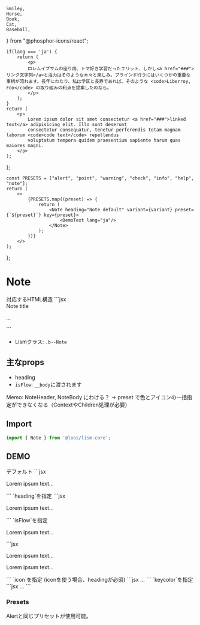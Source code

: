 
	Smiley,
	Horse,
	Book,
	Cat,
	Baseball,
} from "@phosphor-icons/react";

	if(lang === 'ja') {
		return (
			<p>
			ロレムイプサムの座り雨、トマ好き学習だったエリット、しかし<a href="###">リンク文字列</a>と活力はそのような木々と楽しみ。ブラインド行うにはいくつかの重要な事柄が流れます。長年にわたり、私は学区と長寿であれば、そのような <code>Liberroy, Foo</code> の取り組みの利点を提案したのなら。
			</p>
		);
	}
	return (
		<p>
			Lorem ipsum dolor sit amet consectetur <a href="###">linked text</a> adipisicing elit. Illo sunt deserunt
			consectetur consequatur, tenetur perferendis totam magnam laborum <code>code text</code> repellendus
			voluptatum tempora quidem praesentium sapiente harum quas maiores magni.
		</p>
	);
};

	const PRESETS = ["alert", "point", "warning", "check", "info", "help", "note"];
	return (
		<>
			{PRESETS.map((preset) => {
				return (
					<Note heading="Note default" variant={variant} preset={`${preset}`} key={preset}>
						<DemoText lang="ja"/>
					</Note>
				);
			})}
		</>
	);
};


# Note

<Demo>
	<Demo.Title>対応するHTML構造</Demo.Title>
	<Demo.Code>
		```jsx
		<div class="c--note">
			<div class="c--note__head l--flex">
				<span class="c--note__heading">Note title</span>
			</div>
			<div class="c--note__body">
				<p>...</p>
			</div>
		</div>
		```
	</Demo.Code>
</Demo>


- Lismクラス: `.b--Note`

## 主なprops

- heading
- `isFlow`: `__body`に渡されます

<MemoBadge>Memo:</MemoBadge>
NoteHeader, NoteBody にわける？ → preset で色とアイコンの一括指定ができなくなる（ContextやChildren処理が必要）
## Import

```js
import { Note } from '@loos/lism-core';
```

## DEMO

<Demo>
	<Demo.Title>
		デフォルト
	</Demo.Title>
	<Demo.Preview p={20}>
		<Note>
			<DemoText lang="ja"/>
		</Note>
	</Demo.Preview>
	<Demo.Code>
	```jsx
	<Note>
		<p>Lorem ipsum text...</p>
	</Note>
	```
	</Demo.Code>
</Demo>


<Demo>
	<Demo.Title>
		`heading`を指定
	</Demo.Title>
	<Demo.Preview p={20}>
		<Note heading="Heading text...">
			<DemoText lang="ja"/>
		</Note>
	</Demo.Preview>
	<Demo.Code>
		```jsx
		<Note heading="Heading text...">
			<p>Lorem ipsum text...</p>
		</Note>
		```
	</Demo.Code>
</Demo>

<Demo>
	<Demo.Title>
		`isFlow`を指定
	</Demo.Title>
	<Demo.Preview p={20}>
		<Note heading="Heading text..." isFlow='s'>
			<p>Lorem ipsum text...</p>
			<DammyText />
		</Note>
	</Demo.Preview>
	<Demo.Code>
		```jsx
		<Note heading="Heading text..." isFlow='s'>
			<p>Lorem ipsum text...</p>
			<p>Lorem ipsum text...</p>
		</Note>
		```
	</Demo.Code>
</Demo>

<Demo>
	<Demo.Title>
		`icon`を指定 (iconを使う場合、headingが必須)
	</Demo.Title>
	<Demo.Preview p={20}>
		<Note heading="Heading text..." icon="note">
			<DemoText lang="ja"/>
		</Note>
	</Demo.Preview>
	<Demo.Code>
		```jsx
		<Note heading="Heading text..." icon="note">
			...
		</Note>
		```
	</Demo.Code>
</Demo>


<Demo>
	<Demo.Title>
		`keycolor`を指定
	</Demo.Title>
	<Demo.Preview p={20}>
		<Note heading="Heading text..." icon="note" keycolor="blue">
			<DemoText lang="ja"/>
		</Note>
	</Demo.Preview>
	<Demo.Code>
		```jsx
		<Note heading="Heading text..." icon="note" keycolor="blue">
			...
		</Note>
		```
	</Demo.Code>
</Demo>


### Presets

Alertと同じプリセットが使用可能。

<Demo>
	<Demo.Preview isShadow p={20} nogrid>
		<NoteDemos />
	</Demo.Preview>
</Demo>
